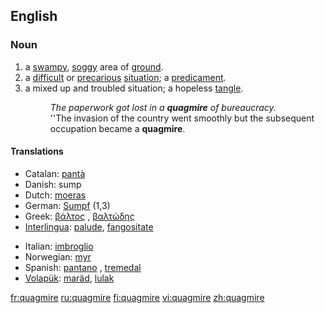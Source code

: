 ==English==

===Noun===
{{en-noun}}

#a [[swampy]], [[soggy]] area of [[ground]].
#a [[difficult]] or [[precarious]] [[situation]]; a [[predicament]].
#a mixed up and troubled situation; a hopeless [[tangle]].
#:''The paperwork got lost in a '''quagmire''' of bureaucracy.''
#:''The invasion of the country went smoothly but the subsequent occupation became a '''quagmire'''.

====Translations====
{{rfc-trans}}
{{top}}
*Catalan: [[pantà]] {{m}}
*Danish: sump {{c}} 
*Dutch: [[moeras]] {{n}}
*German: [[Sumpf]] {{m}} (1,3)
*Greek: [[βάλτος]] {{m}}, [[βαλτώδης]] {{m}}
*[[Interlingua]]: [[palude]], [[fangositate]]
{{mid}}
*Italian: [[imbroglio]] {{m}}
*Norwegian: [[myr]] {{g|Norwegian}}
*Spanish: [[pantano]] {{m}}, [[tremedal]] {{m}}
*[[Volapük]]: [[maräd]], [[lulak]]
{{bottom}}

[[fr:quagmire]]
[[ru:quagmire]]
[[fi:quagmire]]
[[vi:quagmire]]
[[zh:quagmire]]